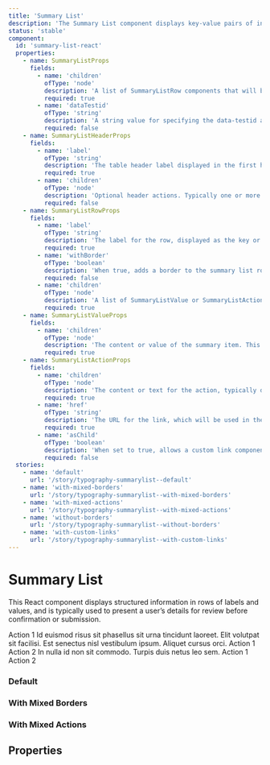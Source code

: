 ```yaml
---
title: 'Summary List'
description: 'The Summary List component displays key-value pairs of information with optional actions, often used for review pages or displaying user details.'
status: 'stable'
component:
  id: 'summary-list-react'
  properties:
    - name: SummaryListProps
      fields:
        - name: 'children'
          ofType: 'node'
          description: 'A list of SummaryListRow components that will be displayed in the summary list.'
          required: true
        - name: 'dataTestid'
          ofType: 'string'
          description: 'A string value for specifying the data-testid attribute for testing purposes.'
          required: false
    - name: SummaryListHeaderProps
      fields:
        - name: 'label'
          ofType: 'string'
          description: 'The table header label displayed in the first header column.'
          required: true
        - name: 'children'
          ofType: 'node'
          description: 'Optional header actions. Typically one or more SummaryListAction elements rendered in the last header column.'
          required: false
    - name: SummaryListRowProps
      fields:
        - name: 'label'
          ofType: 'string'
          description: 'The label for the row, displayed as the key or title of the item.'
          required: true
        - name: 'withBorder'
          ofType: 'boolean'
          description: 'When true, adds a border to the summary list row.'
          required: false
        - name: 'children'
          ofType: 'node'
          description: 'A list of SummaryListValue or SummaryListAction components that will be rendered as the values or actions in the row.'
          required: true
    - name: SummaryListValueProps
      fields:
        - name: 'children'
          ofType: 'node'
          description: 'The content or value of the summary item. This can be any valid React node.'
          required: true
    - name: SummaryListActionProps
      fields:
        - name: 'children'
          ofType: 'node'
          description: 'The content or text for the action, typically displayed as a link.'
          required: true
        - name: 'href'
          ofType: 'string'
          description: 'The URL for the link, which will be used in the action.'
          required: true
        - name: 'asChild'
          ofType: 'boolean'
          description: 'When set to true, allows a custom link component (like NextLink) to be passed as a child.'
          required: false
  stories:
    - name: 'default'
      url: '/story/typography-summarylist--default'
    - name: 'with-mixed-borders'
      url: '/story/typography-summarylist--with-mixed-borders'
    - name: 'with-mixed-actions'
      url: '/story/typography-summarylist--with-mixed-actions'
    - name: 'without-borders'
      url: '/story/typography-summarylist--without-borders'
    - name: 'with-custom-links'
      url: '/story/typography-summarylist--with-custom-links'
---
```


# Summary List

This React component displays structured information in rows of labels and values, and is typically used to present a user’s details for review before confirmation or submission.

<Section current="react">
  <ComponentPreview>
    <ComponentContainer>
       <SummaryList withBorder>
        <SummaryListHeader label="Summary card heading">
          <SummaryListAction href="/action">Action 1</SummaryListAction>
        </SummaryListHeader>
        <SummaryListRow withBorder label="Ac amet">
          <SummaryListValue>
            Id euismod risus sit phasellus sit urna tincidunt laoreet. Elit
            volutpat sit facilisi.
          </SummaryListValue>
        </SummaryListRow>
        <SummaryListRow withBorder label="Felis natoque">
          <SummaryListValue>
            Est senectus nisl vestibulum ipsum. Aliquet cursus orci.
          </SummaryListValue>
          <SummaryListAction href="/action">Action 1</SummaryListAction>
          <SummaryListAction href="/action">Action 2</SummaryListAction>
        </SummaryListRow>
        <SummaryListRow label="Ac viverra">
          <SummaryListValue>
            In nulla id non sit commodo. Turpis duis netus leo sem.
          </SummaryListValue>
          <SummaryListAction href="/action">Action 1</SummaryListAction>
          <SummaryListAction href="/action">Action 2</SummaryListAction>
        </SummaryListRow>
      </SummaryList>
    </ComponentContainer>
  </ComponentPreview>

### Default

<StorybookFrame
  className="h-96"
  componentId="summary-list-react"
  story="default"
/>

### With Mixed Borders

<StorybookFrame
  className="h-96"
  componentId="summary-list-react"
  story="with-mixed-borders"
/>

### With Mixed Actions

<StorybookFrame
  className="h-96"
  componentId="summary-list-react"
  story="with-mixed-actions"
/>

## Properties

<ComponentPropertiesTable componentId="summary-list-react" />

</Section>
